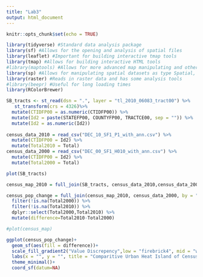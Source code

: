 ```yaml
---
title: "Lab3"
output: html_document
---
```


```r
knitr::opts_chunk$set(echo = TRUE)
```

```r
library(tidyverse) #Standard data analysis package
library(sf) #Allows for the opening and analysis of spatial files 
library(leaflet) #Important for building interactive tmap tools
library(tmap) #Allows for building interactive HTML tools 
#library(maptools) #Allows for more advanced map manipulating and other geospatial tools
library(sp) #Allows for manipulating spatial datasets as type Spatial, which is necissary for some wrangling not shown here
library(raster) #Reads in raster data and has some analysis tools
#library(beepr) #Useful for long loading times
library(RColorBrewer)
```

```r
SB_tracts <- st_read(dsn = ".", layer = "tl_2010_06083_tract00") %>% 
   st_transform(crs = 4326)%>% 
  mutate(CTIDFP00 = as.numeric(CTIDFP00)) %>% 
  mutate(Id2 = paste(STATEFP00, COUNTYFP00, TRACTCE00, sep = "")) %>% 
  mutate(Id2 = as.numeric(Id2))
  
census_data_2010 = read_csv("DEC_10_SF1_P1_with_ann.csv") %>% 
  mutate(CTIDFP00 = Id2) %>% 
  mutate(Total2010 = Total)
census_data_2000 = read_csv("DEC_00_SF1_H010_with_ann.csv") %>% 
  mutate(CTIDFP00 = Id2) %>% 
  mutate(Total2000 = Total)

```


```r
plot(SB_tracts)
```

```r
census_map_2010 = full_join(SB_tracts, census_data_2010,census_data_2000, by = "Id2")

census_pop_change = full_join(census_map_2010, census_data_2000, by = "Id2") %>% 
  filter(!is.na(Total2000)) %>% 
  filter(!is.na(Total2010)) %>% 
  dplyr::select(Total2000,Total2010) %>% 
  mutate(difference=Total2010-Total2000)

#plot(census_map)
```


```r
ggplot(census_pop_change)+
  geom_sf(aes(fill = difference))+
  scale_fill_gradient2("Value Discrepency",low = "firebrick4", mid = "white", high = "deepskyblue4", breaks=c(min(census_pop_change$difference),0,max(census_pop_change$difference)),labels=c("-520","0","4700"))+
  labs(x = "", y = "", title = "Comparitive Urban Heat Island of Census \nTracts Based off Land Surface Temperature")+
  theme_minimal()+
  coord_sf(datum=NA)
```

